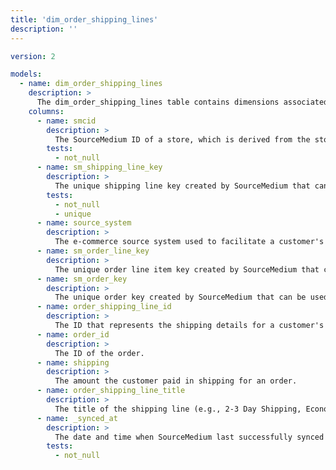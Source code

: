 ```yaml
---
title: 'dim_order_shipping_lines'
description: ''
---
```


```yaml
version: 2

models:
  - name: dim_order_shipping_lines
    description: >
      The dim_order_shipping_lines table contains dimensions associated with shipping lines applied to orders.
    columns:
      - name: smcid
        description: >
          The SourceMedium ID of a store, which is derived from the store's myshopify.com domain.
        tests:
          - not_null
      - name: sm_shipping_line_key
        description: >
          The unique shipping line key created by SourceMedium that can be used to join shipping line dimensions to related tables.
        tests:
          - not_null
          - unique
      - name: source_system
        description: >
          The e-commerce source system used to facilitate a customer's order.
      - name: sm_order_line_key
        description: >
          The unique order line item key created by SourceMedium that can be used to join order line item dimensions to related tables.
      - name: sm_order_key
        description: >
          The unique order key created by SourceMedium that can be used to join order dimensions to related tables.
      - name: order_shipping_line_id
        description: >
          The ID that represents the shipping details for a customer's order.
      - name: order_id
        description: >
          The ID of the order.
      - name: shipping
        description: >
          The amount the customer paid in shipping for an order.
      - name: order_shipping_line_title
        description: >
          The title of the shipping line (e.g., 2-3 Day Shipping, Economy Shipping).
      - name: _synced_at
        description: >
          The date and time when SourceMedium last successfully synced the row of data.
        tests:
          - not_null
```